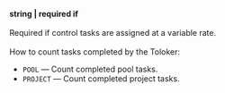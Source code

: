 **string \| required if**<br/><br/>Required if control tasks are assigned at a variable rate.<br/><br/>How to count tasks completed by the Toloker:

- `POOL` — Count completed pool tasks.
- `PROJECT` — Count completed project tasks.